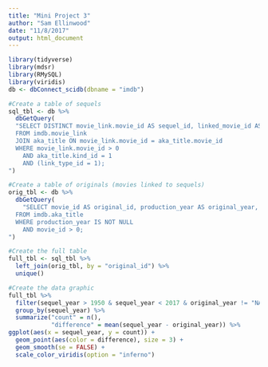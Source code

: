 ```yaml
---
title: "Mini Project 3"
author: "Sam Ellinwood"
date: "11/8/2017"
output: html_document
---
```


```r
library(tidyverse)
library(mdsr)
library(RMySQL)
library(viridis)
db <- dbConnect_scidb(dbname = "imdb")
```

```r
#Create a table of sequels
sql_tbl <- db %>%
  dbGetQuery(
  "SELECT DISTINCT movie_link.movie_id AS sequel_id, linked_movie_id AS original_id, link_type_id, production_year AS sequel_year, title AS sequel_title  
  FROM imdb.movie_link
  JOIN aka_title ON movie_link.movie_id = aka_title.movie_id
  WHERE movie_link.movie_id > 0
    AND aka_title.kind_id = 1
    AND (link_type_id = 1);
")
```

```r
#Create a table of originals (movies linked to sequels)
orig_tbl <- db %>%
  dbGetQuery(
    "SELECT movie_id AS original_id, production_year AS original_year, title AS original_title
  FROM imdb.aka_title
  WHERE production_year IS NOT NULL
    AND movie_id > 0;
")
```

```r
#Create the full table
full_tbl <- sql_tbl %>%
  left_join(orig_tbl, by = "original_id") %>%
  unique() 
```


```r
#Create the data graphic
full_tbl %>%
  filter(sequel_year > 1950 & sequel_year < 2017 & original_year != "NA") %>%
  group_by(sequel_year) %>%
  summarize("count" = n(),
            "difference" = mean(sequel_year - original_year)) %>%
ggplot(aes(x = sequel_year, y = count)) +
  geom_point(aes(color = difference), size = 3) +
  geom_smooth(se = FALSE) +
  scale_color_viridis(option = "inferno")
```
